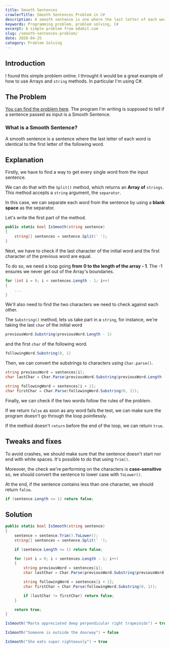 ```yaml
---
title: Smooth Sentences
crawlerTitle: Smooth Sentences Problem in C#
description: A smooth sentence is one where the last letter of each word is identical to the first letter the following word.
keywords: Programming problem, problem solving, C#
excerpt: A simple problem from edabit.com
slug: /smooth-sentences-problem/
date: 2020-04-25
category: Problem Solving
---
```


## Introduction

I found this simple problem online. I throught it would be a great example of how to use Arrays and `string` methods. In particular I'm using C#.

## The Problem

[You can find the problem here](https://edabit.com/challenge/SkY5Nw3rS7WvkQmFc). The program I'm writing is supposed to tell if a sentence passed as input is a Smooth Sentence.

### What is a Smooth Sentence?

A smooth sentence is a sentence where the last letter of each word is identical to the first letter of the following word.

## Explanation

Firstly, we have to find a way to get every single word from the input sentence.

We can do that with the `Split()` method, which returns an **Array of** `strings`. This method accepts a `string` argument, the `separator`.

In this case, we can separate each word from the sentence by using a **blank space** as the separator.

Let's write the first part of the method.

```csharp
public static bool IsSmooth(string sentence)
{
    string[] sentences = sentence.Split(' ');
}
```

Next, we have to check if the last character of the initial word and the first character of the previous word are equal.

To do so, we need a loop going **from** **0 to the length of the array - 1**. The -1 ensures we never get out of the Array's boundaries.

```csharp
for (int i = 0; i < sentences.Length - 1; i++)
{
    ...
}
```

We'll also need to find the two characters we need to check against each other.

The `Substring()` method, lets us take part in a `string`, for instance, we're taking the last `char` of the initial word

```csharp
previousWord.Substring(previousWord.Length - 1)
```

and the first `char` of the following word.

```csharp
followingWord.Substring(0, 1)
```

Then, we can convert the substrings to characters using `Char.parse()`.

```csharp
string previousWord = sentences[i];
char lastChar = Char.Parse(previousWord.Substring(previousWord.Length - 1));

string followingWord = sentences[i + 1];
char firstChar = Char.Parse(followingWord.Substring(0, 1));
```

Finally, we can check if the two words follow the rules of the problem.

If we return `false` as soon as any word fails the test, we can make sure the program doesn't go through the loop
pointlessly.

If the method doesn't `return` before the end of the loop, we can return `true`.

## Tweaks and fixes

To avoid crashes, we should make sure that the sentence doesn't start nor end with white spaces. It's possible to do that using `Trim()`.

Moreover, the check we're performing on the characters is **case-sensitive** so, we should convert the sentence to lower case with `ToLower()`.

At the end, if the sentence contains less than one character, we should return `false`.

```csharp
if (sentence.Length <= 1) return false;
```

## Solution

```csharp
public static bool IsSmooth(string sentence)
{
    sentence = sentence.Trim().ToLower();
    string[] sentences = sentence.Split(' ');

    if (sentence.Length <= 1) return false;

    for (int i = 0; i < sentences.Length - 1; i++)
    {
        string previousWord = sentences[i];
        char lastChar = Char.Parse(previousWord.Substring(previousWord.Length - 1));

        string followingWord = sentences[i + 1];
        char firstChar = Char.Parse(followingWord.Substring(0, 1));

        if (lastChar != firstChar) return false;
    }

    return true;
}
```

```csharp
IsSmooth("Marta appreciated deep perpendicular right trapezoids") ➞ true

IsSmooth("Someone is outside the doorway") ➞ false

IsSmooth("She eats super righteously") ➞ true
```
